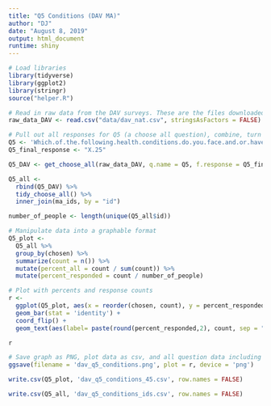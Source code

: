 ```yaml
---
title: "Q5 Conditions (DAV MA)"
author: "DJ"
date: "August 8, 2019"
output: html_document
runtime: shiny
---
```


```r
# Load libraries
library(tidyverse)
library(ggplot2)
library(stringr)
source("helper.R")
```

```r
# Read in raw data from the DAV surveys. These are the files downloaded from survey monkey saved as a .csv
raw_data_DAV <- read.csv("data/dav_nat.csv", stringsAsFactors = FALSE)
```

```r
# Pull out all responses for Q5 (a choose all question), combine, turn into a tidy data format for further processing then determine 'question n'
Q5 <- 'Which.of.the.following.health.conditions.do.you.face.and.or.have.been.diagnosed.with...Please.select.all.that.apply.'
Q5_final_response <- "X.25"

Q5_DAV <- get_choose_all(raw_data_DAV, q.name = Q5, f.response = Q5_final_response)

Q5_all <- 
  rbind(Q5_DAV) %>%
  tidy_choose_all() %>%
  inner_join(ma_ids, by = "id")

number_of_people <- length(unique(Q5_all$id))
```

```r
# Manipulate data into a graphable format
Q5_plot <-
  Q5_all %>%
  group_by(chosen) %>%
  summarize(count = n()) %>%
  mutate(percent_all = count / sum(count)) %>%
  mutate(percent_responded = count / number_of_people)
```

```r
# Plot with percents and response counts
r <- 
  ggplot(Q5_plot, aes(x = reorder(chosen, count), y = percent_responded)) +
  geom_bar(stat = 'identity') +
  coord_flip() +
  geom_text(aes(label= paste(round(percent_responded,2), count, sep = "***")))

r
```

```r
# Save graph as PNG, plot data as csv, and all question data including response IDs as csv (save question n and N at end of plot file as "_x.x")
ggsave(filename = 'dav_q5_conditions.png', plot = r, device = 'png')

write.csv(Q5_plot, 'dav_q5_conditions_45.csv', row.names = FALSE)

write.csv(Q5_all, 'dav_q5_conditions_ids.csv', row.names = FALSE)
```
